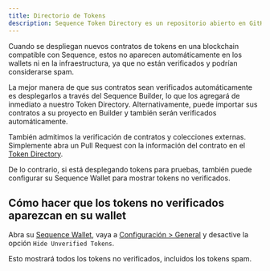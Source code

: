 ```yaml
---
title: Directorio de Tokens
description: Sequence Token Directory es un repositorio abierto en GitHub utilizado para filtrar tokens spam de nuestros servicios y wallets. Los desarrolladores pueden enviar pull requests al Token Directory para que nuevos tokens sean verificados en wallets e infraestructura.
---
```


Cuando se despliegan nuevos contratos de tokens en una blockchain compatible con Sequence, estos no aparecen automáticamente en los wallets ni en la infraestructura, ya que no están verificados y podrían considerarse spam.

La mejor manera de que sus contratos sean verificados automáticamente es desplegarlos a través del Sequence Builder, lo que los agregará de inmediato a nuestro Token Directory. Alternativamente, puede importar sus contratos a su proyecto en Builder y también serán verificados automáticamente.

También admitimos la verificación de contratos y colecciones externas. Simplemente abra un Pull Request con la información del contrato en el [Token Directory](https://github.com/0xsequence/token-directory).

De lo contrario, si está desplegando tokens para pruebas, también puede configurar su Sequence Wallet para mostrar tokens no verificados.

## Cómo hacer que los tokens no verificados aparezcan en su wallet
Abra su [Sequence Wallet](https://sequence.app/), vaya a [Configuración > General](https://sequence.app/settings/general) y desactive la opción `Hide Unverified Tokens`.

<Warning>
  Esto mostrará todos los tokens no verificados, incluidos los tokens spam.
</Warning>